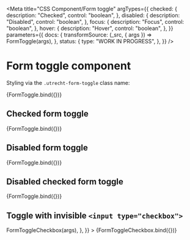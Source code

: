 <!--
@license EUPL-1.2
Copyright (c) 2021 Robbert Broersma
-->


<Meta
  title="CSS Component/Form toggle"
  argTypes={{
    checked: {
      description: "Checked",
      control: "boolean",
    },
    disabled: {
      description: "Disabled",
      control: "boolean",
    },
    focus: {
      description: "Focus",
      control: "boolean",
    },
    hover: {
      description: "Hover",
      control: "boolean",
    },
  }}
  parameters={{
    docs: {
      transformSource: (_src, { args }) => FormToggle(args),
    },
    status: {
      type: "WORK IN PROGRESS",
    },
  }}
/>

# Form toggle component

Styling via the `.utrecht-form-toggle` class name:

<Canvas>
  <Story
    name="Form toggle"
    args={{
      ...defaultArgs,
    }}
  >
    {FormToggle.bind({})}
  </Story>
</Canvas>

<ArgsTable story="Form toggle" />

## Checked form toggle

<Canvas>
  <Story
    name="Checked form toggle"
    args={{
      ...defaultArgs,
      checked: true,
    }}
  >
    {FormToggle.bind({})}
  </Story>
</Canvas>

## Disabled form toggle

<Canvas>
  <Story
    name="Disabled form toggle"
    args={{
      ...defaultArgs,
      checked: true,
      disabled: true,
    }}
  >
    {FormToggle.bind({})}
  </Story>
</Canvas>

## Disabled checked form toggle

<Canvas>
  <Story
    name="Disabled checked form toggle"
    args={{
      ...defaultArgs,
      disabled: true,
    }}
  >
    {FormToggle.bind({})}
  </Story>
</Canvas>

## Toggle with invisible `<input type="checkbox">`

<Canvas>
  <Story
    name="Toggle with invisible checkbox input"
    args={{
      ...defaultArgs,
      id: "0e73edcc-6479-4a9f-9854-9669e5a79ee8",
    }}
    parameters={{
      docs: {
        transformSource: (_src, { args }) => FormToggleCheckbox(args),
      },
    }}
  >
    {FormToggleCheckbox.bind({})}
  </Story>
</Canvas>

<ArgsTable story="Toggle with invisible checkbox input" />
